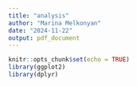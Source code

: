 ```yaml
---
title: "analysis"
author: "Marina Melkonyan"
date: "2024-11-22"
output: pdf_document
---
```


```r
knitr::opts_chunk$set(echo = TRUE)
library(ggplot2)
library(dplyr)

```

